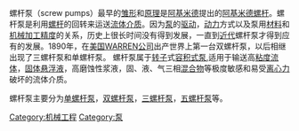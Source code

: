{{unreferenced|time=2019-03-08}}
螺杆泵（screw pumps）最早的[[雏形|雏形]]和[[原理|原理]]是[[阿基米德|阿基米德]]提出的[[阿基米德螺杆|阿基米德螺杆]]。螺杆泵是利用[[螺杆|螺杆]]的回转来运送[[流体|流体]][[介质|介质]]。因为[[泵|泵]]的[[驱动|驱动]]，[[动力|动力]]方式以及泵用[[材料|材料]]和[[机械加工|机械加工]][[精度|精度]]的关系，历史上很长时间没有得到发展，一直到[[近代|近代]]螺杆泵才得到应有的发展。1890年，在[[美国|美国]]WARREN[[公司|公司]]出产世界上第一台双螺杆泵，以后相继出现了三螺杆泵和单螺杆泵。
螺杆泵属于[[转子|转子]]式[[容积式泵|容积式泵]],适用于输送高[[粘度|粘度]][[流体|流体]]，[[固体|固体]][[悬浮液|悬浮液]]，高磨蚀性浆液，固、液、气三相[[混合物|混合物]]等极度敏感和易受[[离心力|离心力]]破坏的流体介质。

螺杆泵主要分为[[单螺杆泵|单螺杆泵]]，[[双螺杆泵|双螺杆泵]]，[[三螺杆泵|三螺杆泵]]，[[五螺杆泵|五螺杆泵]]等。

{{Engineering-stub}}

[[Category:机械工程|Category:机械工程]]
[[Category:泵|Category:泵]]
